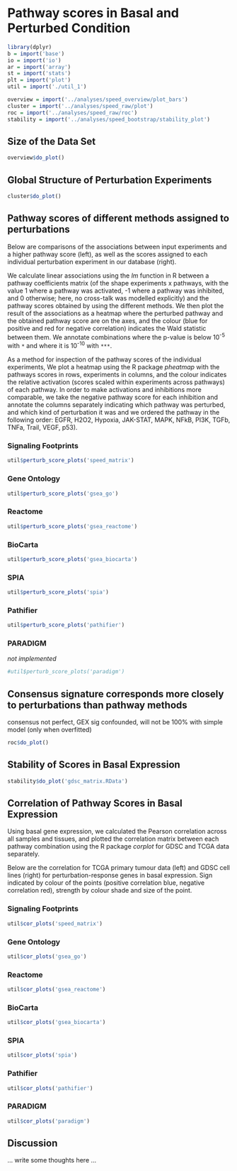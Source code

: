 # Pathway scores in Basal and Perturbed Condition

```r
library(dplyr)
b = import('base')
io = import('io')
ar = import('array')
st = import('stats')
plt = import('plot')
util = import('./util_1')

overview = import('../analyses/speed_overview/plot_bars')
cluster = import('../analyses/speed_raw/plot')
roc = import('../analyses/speed_raw/roc')
stability = import('../analyses/speed_bootstrap/stability_plot')
```

## Size of the Data Set

```r
overview$do_plot()
```

## Global Structure of Perturbation Experiments

```r
cluster$do_plot()
```

## Pathway scores of different methods assigned to perturbations

Below are comparisons of the associations between input experiments and a
higher pathway score (left), as well as the scores assigned to each individual
perturbation experiment in our database (right).

We calculate linear associations using the *lm* function in R between a
pathway coefficients matrix (of the shape experiments x pathways, with the
value 1 where a pathway was activated, -1 where a pathway was
inhibited, and 0 otherwise; here, no cross-talk was modelled
explicitly) and the pathway scores obtained by using the different
methods. We then plot the result of the associations as a
heatmap where the perturbed pathway and the obtained pathway score are on the
axes, and the colour (blue for positive and red for negative correlation)
indicates the Wald statistic between them. We annotate combinations where
the p-value is below 10^-5^ with `*` and where it is 10^-10^ with `***`.

As a method for inspection of the pathway scores of the individual
experiments, We plot a heatmap using the R package *pheatmap*
with the pathways scores in rows, experiments in columns, and the
colour indicates the relative activation (scores scaled within experiments
across pathways) of each
pathway. In order to make activations and inhibitions more
comparable, we take the negative pathway score for each inhibition
and annotate the columns separately indicating which pathway was
perturbed, and which kind of perturbation it was and we ordered the pathway in
the following order: EGFR, H2O2, Hypoxia, JAK-STAT, MAPK, NFkB, PI3K,
TGFb, TNFa, Trail, VEGF, p53).



### Signaling Footprints

```r
util$perturb_score_plots('speed_matrix')
```

### Gene Ontology

```r
util$perturb_score_plots('gsea_go')
```

### Reactome

```r
util$perturb_score_plots('gsea_reactome')
```

### BioCarta

```r
util$perturb_score_plots('gsea_biocarta')
```

### SPIA

```r
util$perturb_score_plots('spia')
```

### Pathifier

```r
util$perturb_score_plots('pathifier')
```

### PARADIGM

*not implemented*

```r
#util$perturb_score_plots('paradigm')
```

## Consensus signature corresponds more closely to perturbations than pathway methods

consensus not perfect, GEX sig confounded, will not be 100% with simple model (only when overfitted)

```r
roc$do_plot()
```

## Stability of Scores in Basal Expression

```r
stability$do_plot('gdsc_matrix.RData')
```

## Correlation of Pathway Scores in Basal Expression

Using basal gene expression, we calculated the
Pearson correlation across all samples and tissues, and plotted the correlation
matrix between each pathway combination using the R package *corplot* for
GDSC and TCGA data separately.

Below are the correlation for TCGA primary tumour data (left) and GDSC cell lines (right) for
perturbation-response genes in basal expression. Sign indicated by colour of
the points (positive correlation blue, negative correlation red), strength by
colour shade and size of the point.

### Signaling Footprints

```r
util$cor_plots('speed_matrix')
```

### Gene Ontology

```r
util$cor_plots('gsea_go')
```

### Reactome

```r
util$cor_plots('gsea_reactome')
```

### BioCarta

```r
util$cor_plots('gsea_biocarta')
```

### SPIA

```r
util$cor_plots('spia')
```

### Pathifier

```r
util$cor_plots('pathifier')
```

### PARADIGM

```r
util$cor_plots('paradigm')
```


## Discussion

... write some thoughts here ...
